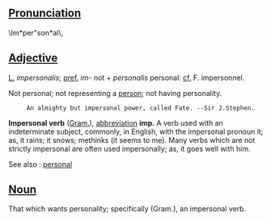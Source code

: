 ==[[Pronunciation]]==
\Im*per"son*al\,

==[[Adjective]]==
[[L.]] ''impersonalis''; [[pref.]] ''im-'' not + ''personalis'' personal: [[cf.]] F. impersonnel.

Not personal; not representing a [[person]]; not having personality.

      An almighty but impersonal power, called Fate. --Sir J.Stephen.

'''Impersonal verb''' ([[Gram.]]), [[abbreviation]] '''imp.''' A verb used with an indeterminate subject, commonly, in English, with the impersonal pronoun it; as, it rains; it snows; methinks (it seems to me). Many verbs which are not strictly impersonal are often used impersonally; as, it goes well with him.

See also : [[personal]]


==[[Noun]]==
That which wants personality; specifically (Gram.), an impersonal verb.